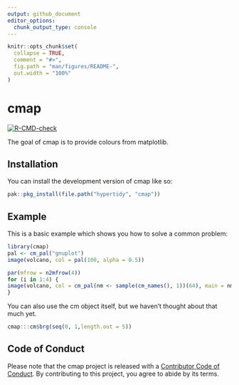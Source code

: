 ```yaml
---
output: github_document
editor_options: 
  chunk_output_type: console
---
```


<!-- README.md is generated from README.Rmd. Please edit that file -->

```r
knitr::opts_chunk$set(
  collapse = TRUE,
  comment = "#>",
  fig.path = "man/figures/README-",
  out.width = "100%"
)
```

# cmap

<!-- badges: start -->
[![R-CMD-check](https://github.com/mdsumner/cmap/actions/workflows/R-CMD-check.yaml/badge.svg)](https://github.com/mdsumner/cmap/actions/workflows/R-CMD-check.yaml)
<!-- badges: end -->

The goal of cmap is to provide colours from matplotlib. 

## Installation

You can install the development version of cmap like so:

``` r
pak::pkg_install(file.path("hypertidy", "cmap"))
```

## Example

This is a basic example which shows you how to solve a common problem:

```r
library(cmap)
pal <- cm_pal("gnuplot")
image(volcano, col = pal(100, alpha = 0.5))

par(mfrow = n2mfrow(4))
for (i in 1:4) {
image(volcano, col = cm_pal(nm <- sample(cm_names(), 1))(64), main = nm)
}

```


You can also use the cm object itself, but we haven't thought about that much yet. 


```r
cmap:::cm$brg(seq(0, 1,length.out = 5))

```

## Code of Conduct
  
Please note that the cmap project is released with a [Contributor Code of Conduct](https://contributor-covenant.org/version/2/1/CODE_OF_CONDUCT.html). By contributing to this project, you agree to abide by its terms.
